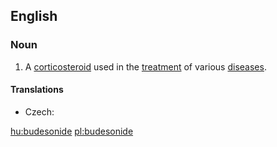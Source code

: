 ==English==
{{wikipedia}}
===Noun===
{{en-noun|-}}

# {{context|pharmaceutical drug|lang=en}} A [[corticosteroid]] used in the [[treatment]] of various [[disease]]s.

====Translations====
{{trans-top|corticosteroid used in the treatment of various diseases}}
* Czech: {{t|cs|budesonid|m}}
{{trans-mid}}
{{trans-bottom}}

[[hu:budesonide]]
[[pl:budesonide]]